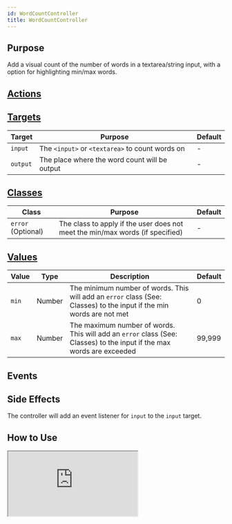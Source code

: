```yaml
---
id: WordCountController
title: WordCountController
---
```




## Purpose

Add a visual count of the number of words in a textarea/string input, with a option for highlighting min/max words.


## [Actions](https://stimulus.hotwire.dev/reference/actions)
<NoActions/>

## [Targets](https://stimulus.hotwire.dev/reference/targets)

| Target | Purpose | Default |
| --- | --- | --- |
| `input` | The `<input>` or `<textarea>` to count words on | - |
| `output` | The place where the word count will be output | - |

## [Classes](https://stimulus.hotwire.dev/reference/classes)

| Class | Purpose | Default |
| --- | --- | --- |
| `error` (Optional) | The class to apply if the user does not meet the min/max words (if specified) | - |

## [Values](https://stimulus.hotwire.dev/reference/values)

| Value | Type | Description | Default |
| --- | --- | --- | --- |
| `min` | Number | The minimum number of words. This will add an `error` class (See: Classes) to the input if the min words are not met | 0 |
| `max` | Number | The maximum number of words. This will add an `error` class (See: Classes) to the input if the max words are exceeded | 99,999 |

## Events
<NoEvents/>

## Side Effects

The controller will add an event listener for `input` to the `input` target.



## How to Use


<iframe
  src="https://codesandbox.io/embed/word-count-tr5nj?fontsize=14&hidenavigation=1&theme=dark"
  style={{width: "100%", height: "500px", border: "0", borderRadius: "4px", overflow: "hidden"}}
  sandbox="allow-forms allow-modals allow-popups allow-presentation allow-same-origin allow-scripts"
/>

